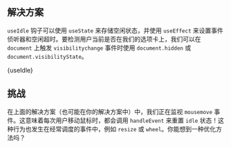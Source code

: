 

## 解决方案

`useIdle` 钩子可以使用 `useState` 来存储空闲状态，并使用 `useEffect` 来设置事件侦听器和空闲超时。要检测用户当前是否在我们的选项卡上，我们可以在 `document` 上触发 `visibilitychange` 事件时使用 `document.hidden` 或 `document.visibilityState`。

<MDXCodeBlock>
  {useIdle}
</MDXCodeBlock>

## 挑战

在上面的解决方案（也可能在你的解决方案中）中，我们正在监视 `mousemove` 事件。这意味着每次用户移动鼠标时，都会调用 `handleEvent` 来重置 `idle` 状态！这种行为也发生在经常调度的事件中，例如 `resize` 或 `wheel`。你能想到一种优化方法吗？
